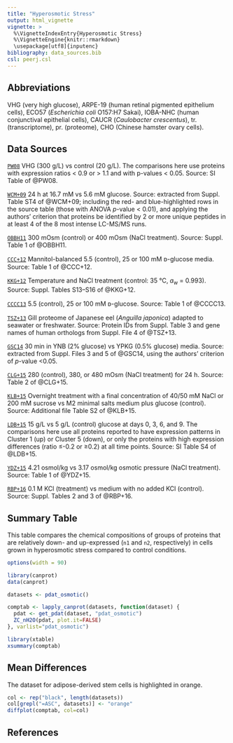 ```yaml
---
title: "Hyperosmotic Stress"
output: html_vignette
vignette: >
  %\VignetteIndexEntry{Hyperosmotic Stress}
  %\VignetteEngine{knitr::rmarkdown}
  \usepackage[utf8]{inputenc}
bibliography: data_sources.bib
csl: peerj.csl
---
```


## Abbreviations
VHG (very high glucose), ARPE-19 (human retinal pigmented epithelium cells), ECO57 (_Escherichia coli_ O157:H7 Sakai), IOBA-NHC (human conjunctival epithelial cells), CAUCR (_Caulobacter crescentus_), tr. (transcriptome), pr. (proteome), CHO (Chinese hamster ovary cells).

## Data Sources

[`PW08`](http://doi.org/10.1021/pr800331s) VHG (300 g/L) vs control (20 g/L). The comparisons here use proteins with expression ratios < 0.9 or > 1.1 and with p-values < 0.05. Source: SI Table of @PW08.

[`WCM+09`](http://doi.org/10.1073/pnas.0908351106) 24 h at 16.7 mM vs 5.6 mM glucose. Source: extracted from Suppl. Table ST4 of @WCM+09; including the red- and blue-highlighted rows in the source table (those with ANOVA _p_-value < 0.01), and applying the authors' criterion that proteins be identified by 2 or more unique peptides in at least 4 of the 8 most intense LC-MS/MS runs.

[`OBBH11`](http://doi.org/10.1021/pr200030v) 300 mOsm (control) or 400 mOsm (NaCl treatment). Source: Suppl. Table 1 of @OBBH11.

[`CCC+12`](http://doi.org/10.1039/C2MB25331C) Mannitol-balanced 5.5 (control), 25 or 100 mM ᴅ-glucose media. Source: Table 1 of @CCC+12.

[`KKG+12`](http://doi.org/10.1074/mcp.M111.009019) Temperature and NaCl treatment (control: 35 °C, <I>a</I><sub>w</sub> = 0.993). Source: Suppl. Tables S13–S16 of @KKG+12.

[`CCCC13`](http://doi.org/10.1016/j.jnutbio.2013.05.006) 5.5 (control), 25 or 100 mM ᴅ-glucose. Source: Table 1 of @CCCC13.

[`TSZ+13`](http://doi.org/10.1016/j.jprot.2013.05.026) Gill proteome of Japanese eel (<I>Anguilla japonica</I>) adapted to seawater or freshwater. Source: Protein IDs from Suppl. Table 3 and gene names of human orthologs from Suppl. File 4 of @TSZ+13.

[`GSC14`](http://doi.org/10.1186/1477-5956-12-9) 30 min in YNB (2% glucose) vs YPKG (0.5% glucose) media. Source: extracted from Suppl. Files 3 and 5 of @GSC14, using the authors' criterion of _p_-value <0.05.

[`CLG+15`](http://doi.org/10.1021/acs.jproteome.5b00443) 280 (control), 380, or 480 mOsm (NaCl treatment) for 24 h. Source: Table 2 of @CLG+15.

[`KLB+15`](http://doi.org/10.1186/s12866-015-0404-x) Overnight treatment with a final concentration of 40/50 mM NaCl or 200 mM sucrose vs M2 minimal salts medium plus glucose (control). Source: Additional file Table S2 of @KLB+15.

[`LDB+15`](http://doi.org/10.1002/btpr.2090) 15 g/L vs 5 g/L (control) glucose at days 0, 3, 6, and 9. The comparisons here use all proteins reported to have expression patterns in Cluster 1 (up) or Cluster 5 (down), or only the proteins with high expression differences (ratio ≤-0.2 or ≥0.2) at all time points. Source: SI Table S4 of @LDB+15.

[`YDZ+15`](http://doi.org/10.4014/jmb.1412.12026) 4.21 osmol/kg vs 3.17 osmol/kg osmotic pressure (NaCl treatment). Source: Table 1 of @YDZ+15.

[`RBP+16`](http://doi.org/10.1016/j.fgb.2016.08.001) 0.1 M KCl (treatment) vs medium with no added KCl (control). Source: Suppl. Tables 2 and 3 of @RBP+16.


## Summary Table

This table compares the chemical compositions of groups of proteins that are relatively down- and up-expressed (`n1` and `n2`, respectively) in cells grown in hyperosmotic stress compared to control conditions.

```r
options(width = 90)
```

```r
library(canprot)
data(canprot)
```

```r
datasets <- pdat_osmotic()
```

```r
comptab <- lapply_canprot(datasets, function(dataset) {
  pdat <- get_pdat(dataset, "pdat_osmotic")
  ZC_nH2O(pdat, plot.it=FALSE)
}, varlist="pdat_osmotic")
```

```r
library(xtable)
xsummary(comptab)
```

## Mean Differences

The dataset for adipose-derived stem cells is highlighted in orange.

```r
col <- rep("black", length(datasets))
col[grepl("=ASC", datasets)] <- "orange"
diffplot(comptab, col=col)
```

## References
